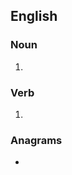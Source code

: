 ==English==

===Noun===
{{head|en|noun plural form}}

# {{plural of|warehouse|lang=en}}

===Verb===
{{head|en|verb form}}

# {{en-third-person singular of|warehouse}}

===Anagrams===
* {{anagrams|en|housewares}}